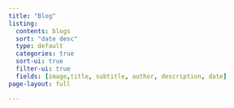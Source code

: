 ```yaml
---
title: "Blog"
listing:
  contents: blogs
  sort: "date desc"
  type: default
  categories: true
  sort-ui: true
  filter-ui: true
  fields: [image,title, subtitle, author, description, date]
page-layout: full

---
```


<!-- Calendly badge widget begin -->
<link href="https://assets.calendly.com/assets/external/widget.css" rel="stylesheet">
<script src="https://assets.calendly.com/assets/external/widget.js" type="text/javascript" async></script>
<script type="text/javascript">window.onload = function() { Calendly.initBadgeWidget({ url: 'https://calendly.com/basnetaakash17/30min', text: 'Schedule time with Aakash', color: '#0069ff', textColor: '#ffffff', branding: false }); }</script>
<!-- Calendly badge widget end -->

<br>
